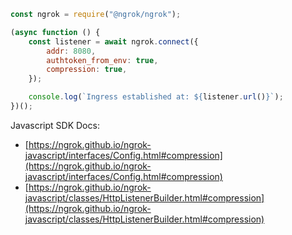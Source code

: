 ```jsx
const ngrok = require("@ngrok/ngrok");

(async function () {
	const listener = await ngrok.connect({
		addr: 8080,
		authtoken_from_env: true,
		compression: true,
	});

	console.log(`Ingress established at: ${listener.url()}`);
})();
```

Javascript SDK Docs:

- [https://ngrok.github.io/ngrok-javascript/interfaces/Config.html#compression](https://ngrok.github.io/ngrok-javascript/interfaces/Config.html#compression)
- [https://ngrok.github.io/ngrok-javascript/classes/HttpListenerBuilder.html#compression](https://ngrok.github.io/ngrok-javascript/classes/HttpListenerBuilder.html#compression)
